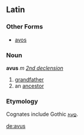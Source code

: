 ==Latin==
===Other Forms===
*[[avos]]
===Noun===
'''avus''' ''m'' ''[[Wiktionary Appendix:Latin second declension|2nd declension]]''

#[[grandfather]]
#an [[ancestor]]
===Etymology===
Cognates include Gothic [[𐌰𐍅𐍉]].

[[de:avus]]